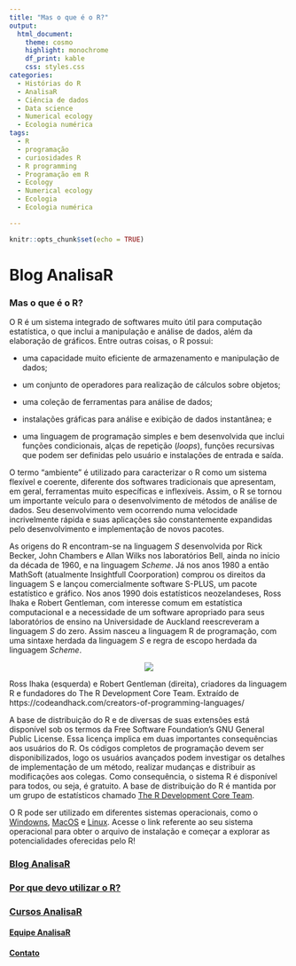 ```yaml
---
title: "Mas o que é o R?"
output: 
  html_document:
    theme: cosmo
    highlight: monochrome
    df_print: kable
    css: styles.css
categories:
  - Histórias do R
  - AnalisaR
  - Ciência de dados
  - Data science
  - Numerical ecology
  - Ecologia numérica
tags:
  - R
  - programação
  - curiosidades R
  - R programming
  - Programação em R
  - Ecology
  - Numerical ecology
  - Ecologia
  - Ecologia numérica

---
```


```r
knitr::opts_chunk$set(echo = TRUE)
```

# **Blog AnalisaR**

### **Mas o que é o R?**

O R é um sistema integrado de softwares muito útil para computação estatística, o que inclui a manipulação e análise de dados, além da elaboração de gráficos. Entre outras coisas, o R possui:

- uma capacidade muito eficiente de armazenamento e manipulação de dados;
- um conjunto de operadores para realização de cálculos sobre objetos;
- uma coleção de ferramentas para análise de dados;
- instalações gráficas para análise e exibição de dados instantânea; e

- uma linguagem de programação simples e bem desenvolvida que inclui funções condicionais, alças de repetição (*loops*), funções recursivas que podem ser definidas pelo usuário e instalações de entrada e saída.

O termo “ambiente” é utilizado para caracterizar o R como um sistema flexível e coerente, diferente dos softwares tradicionais que apresentam, em geral, ferramentas muito específicas e inflexíveis. Assim, o R se tornou um importante veículo para o desenvolvimento de métodos de análise de dados. Seu desenvolvimento vem ocorrendo numa velocidade incrivelmente rápida e suas aplicações são constantemente expandidas pelo desenvolvimento e implementação de novos pacotes.

As origens do R encontram-se na linguagem *S* desenvolvida por Rick Becker, John Chambers e Allan Wilks nos laboratórios Bell, ainda no início da década de 1960, e na linguagem *Scheme*. Já nos anos 1980 a então MathSoft (atualmente Insightfull Coorporation) comprou os direitos da linguagem S e lançou comercialmente software S-PLUS, um pacote estatístico e gráfico. Nos anos 1990 dois estatísticos neozelandeses, Ross Ihaka e Robert Gentleman, com interesse comum em estatística computacional e a necessidade de um software apropriado para seus laboratórios de ensino na Universidade de Auckland reescreveram a linguagem *S* do zero. Assim nasceu a linguagem R de programação, com uma sintaxe herdada da linguagem *S* e regra de escopo herdada da linguagem *Scheme*.

<center>
  ![](/home/cla/Documentos/Vitor/AnalisaR/imagens/R_creators.jpg.jpg)
</center>

Ross Ihaka (esquerda) e Robert Gentleman (direita), criadores da linguagem R e fundadores do The R Development Core Team. Extraído de https://codeandhack.com/creators-of-programming-languages/


A base de distribuição do R e de diversas de suas extensões está disponível sob os termos da Free Software Foundation’s GNU General Public License. Essa licença implica em duas importantes consequências aos usuários do R. Os códigos completos de programação devem ser disponibilizados, logo os usuários avançados podem investigar os detalhes de implementação de um método, realizar mudanças e distribuir as modificações aos colegas. Como consequência, o sistema R é disponível para todos, ou seja, é gratuito. A base de distribuição do R é mantida por um grupo de estatísticos chamado [The R Development Core Team](https://www.r-project.org/). 

O R pode ser utilizado em diferentes sistemas operacionais, como o [Windowns](https://cloud.r-project.org/bin/windows/), [MacOS](https://cloud.r-project.org/bin/macosx/) e [Linux](https://cloud.r-project.org/bin/linux/). Acesse o link referente ao seu sistema operacional para obter o arquivo de instalação e começar a explorar as potencialidades oferecidas pelo R!

### [Blog AnalisaR](index.html)

### [Por que devo utilizar o R?]()

### [Cursos AnalisaR](Cursos.html)

#### [Equipe AnalisaR](https://vntborgesjr.github.io/vntborgesjr/)

#### [Contato](Contato.html)